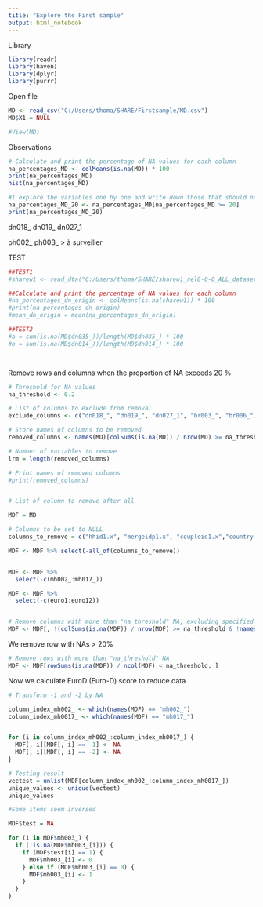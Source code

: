 ```yaml
---
title: "Explore the First sample"
output: html_notebook
---
```


Library
```r
library(readr)
library(haven)
library(dplyr)
library(purrr)

```

Open file
```r
MD <- read_csv("C:/Users/thoma/SHARE/Firstsample/MD.csv")
MD$X1 = NULL

#View(MD)
```

Observations
```r
# Calculate and print the percentage of NA values for each column
na_percentages_MD <- colMeans(is.na(MD)) * 100
print(na_percentages_MD)
hist(na_percentages_MD)

#I explore the variables one by one and write down those that should not be deleted
na_percentages_MD_20 <- na_percentages_MD[na_percentages_MD >= 20]
print(na_percentages_MD_20)
```
dn018_ dn019_ dn027_1

ph002_ ph003_ > à surveiller

TEST
```r

##TEST1
#sharew1 <- read_dta("C:/Users/thoma/SHARE/sharew1_rel8-0-0_ALL_datasets_stata/sharew1_rel8-0-0_dn.dta")

##Calculate and print the percentage of NA values for each column
#na_percentages_dn_origin <- colMeans(is.na(sharew1)) * 100
#print(na_percentages_dn_origin)
#mean_dn_origin = mean(na_percentages_dn_origin)

##TEST2
#a = sum(is.na(MD$dn035_))/length(MD$dn035_) * 100
#b = sum(is.na(MD$dn014_))/length(MD$dn014_) * 100




```

Remove rows and columns when the proportion of NA exceeds 20 % 
```r

# Threshold for NA values
na_threshold <- 0.2

# List of columns to exclude from removal
exclude_columns <- c("dn018_", "dn019_", "dn027_1", "br003_", "br006_")

# Store names of columns to be removed
removed_columns <- names(MD)[colSums(is.na(MD)) / nrow(MD) >= na_threshold]

# Number of variables to remove
lrm = length(removed_columns)

# Print names of removed columns
#print(removed_columns)


# List of column to remove after all

MDF = MD

# Columns to be set to NULL
columns_to_remove = c("hhid1.x", "mergeidp1.x", "coupleid1.x","country.x","language.x", "br017_","hhid1.y", "mergeidp1.y", "coupleid1.y", "language.y", "country.y", "dn002_", "mergeidp1.x.x", "coupleid1.x.x","hhid1.x.x", "language.x.x", "country.x.x", "mergeidp1.y.y", "coupleid1.y.y", "language.y.y", "country.y.y", "hhid1.y.y", "dn038_","ph055_")

MDF <- MDF %>% select(-all_of(columns_to_remove))


MDF <- MDF %>%
  select(-c(mh002_:mh017_))

MDF <- MDF %>%
  select(-c(euro1:euro12))


# Remove columns with more than "na_threshold" NA, excluding specified columns
MDF <- MDF[, !(colSums(is.na(MDF)) / nrow(MDF) >= na_threshold & !names(MDF) %in% exclude_columns)]
```

We remove row with NAs > 20%
```r
# Remove rows with more than "na_threshold" NA
MDF <- MDF[rowSums(is.na(MDF)) / ncol(MDF) < na_threshold, ]
```

Now we calculate EuroD (Euro-D) score to reduce data
```r
# Transform -1 and -2 by NA

column_index_mh002_ <- which(names(MDF) == "mh002_")
column_index_mh0017_ <- which(names(MDF) == "mh017_")


for (i in column_index_mh002_:column_index_mh0017_) {
  MDF[, i][MDF[, i] == -1] <- NA
  MDF[, i][MDF[, i] == -2] <- NA
}

# Testing result
vectest = unlist(MDF[column_index_mh002_:column_index_mh0017_])
unique_values <- unique(vectest)
unique_values

#Some items seem inversed

MDF$test = NA

for (i in MDF$mh003_) {
  if (!is.na(MDF$mh003_[i])) {
    if (MDF$test[i] == 1) {
      MDF$mh003_[i] <- 0
    } else if (MDF$mh003_[i] == 0) {
      MDF$mh003_[i] <- 1
    }
  }
}
```


